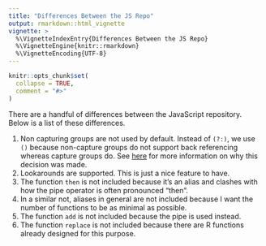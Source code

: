 ```yaml
---
title: "Differences Between the JS Repo"
output: rmarkdown::html_vignette
vignette: >
  %\VignetteIndexEntry{Differences Between the JS Repo}
  %\VignetteEngine{knitr::rmarkdown}
  %\VignetteEncoding{UTF-8}
---
```


```r
knitr::opts_chunk$set(
  collapse = TRUE,
  comment = "#>"
)
```

There are a handful of differences between the JavaScript repository. Below is a list of these differences.

1. Non capturing groups are not used by default. Instead of `(?:)`, we use `()` because non-capture groups do not support back referencing whereas capture groups do. See [here](http://www.manifold.net/doc/radian/why_do_non-capture_groups_exist_.htm) for more information on why this decision was made.
2. Lookarounds are supported. This is just a nice feature to have.
3. The function `then` is not included because it's an alias and clashes with how the pipe operator is often pronounced "then".
4. In a similar not, aliases in general are not included because I want the number of functions to be as minimal as possible.
5. The function `add` is not included because the pipe is used instead.
6. The function `replace` is not included because there are R functions already designed for this purpose.

